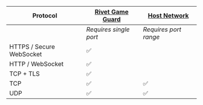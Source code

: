 | Protocol                 | [Rivet Game Guard](/serverless-lobbies/concepts/game-guard) | [Host Network](/serverless-lobbies/concepts/host-bridge-networking) |
| ------------------------ | ----------------------------------------------------------- | ------------------------------------------------------------------- |
|                          | _Requires single port_                                      | _Requires port range_                                               |
| HTTPS / Secure WebSocket | ✅                                                          |                                                                     |
| HTTP / WebSocket         | ✅                                                          |                                                                     |
| TCP + TLS                | ✅                                                          |                                                                     |
| TCP                      | ✅                                                          | ✅                                                                  |
| UDP                      | ✅                                                          | ✅                                                                  |
